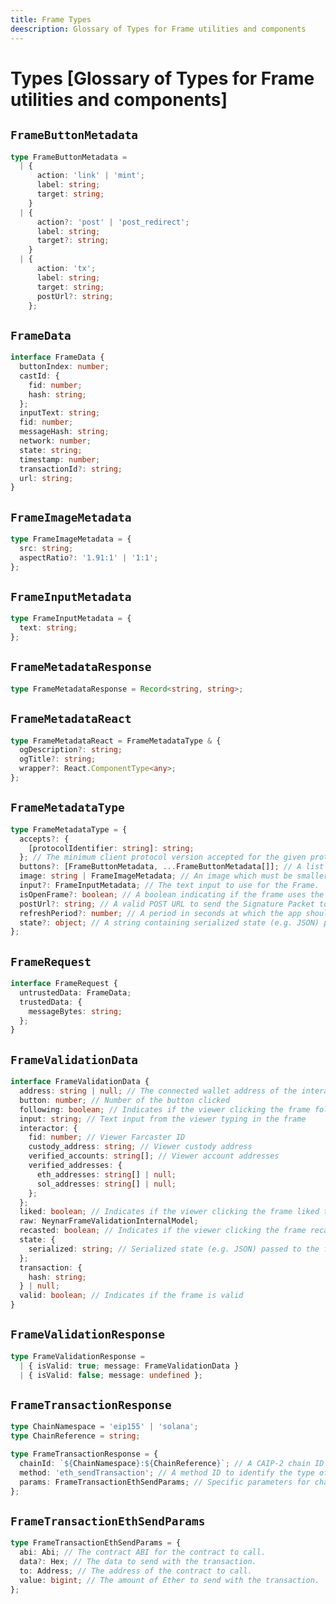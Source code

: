 ```yaml
---
title: Frame Types
deescription: Glossary of Types for Frame utilities and components
---
```


# Types [Glossary of Types for Frame utilities and components]

## `FrameButtonMetadata`

```ts
type FrameButtonMetadata =
  | {
      action: 'link' | 'mint';
      label: string;
      target: string;
    }
  | {
      action?: 'post' | 'post_redirect';
      label: string;
      target?: string;
    }
  | {
      action: 'tx';
      label: string;
      target: string;
      postUrl?: string;
    };
```

## `FrameData`

```ts
interface FrameData {
  buttonIndex: number;
  castId: {
    fid: number;
    hash: string;
  };
  inputText: string;
  fid: number;
  messageHash: string;
  network: number;
  state: string;
  timestamp: number;
  transactionId?: string;
  url: string;
}
```

## `FrameImageMetadata`

```ts
type FrameImageMetadata = {
  src: string;
  aspectRatio?: '1.91:1' | '1:1';
};
```

## `FrameInputMetadata`

```ts
type FrameInputMetadata = {
  text: string;
};
```

## `FrameMetadataResponse`

```ts
type FrameMetadataResponse = Record<string, string>;
```

## `FrameMetadataReact`

```ts
type FrameMetadataReact = FrameMetadataType & {
  ogDescription?: string;
  ogTitle?: string;
  wrapper?: React.ComponentType<any>;
};
```

## `FrameMetadataType`

```ts
type FrameMetadataType = {
  accepts?: {
    [protocolIdentifier: string]: string;
  }; // The minimum client protocol version accepted for the given protocol identifier.
  buttons?: [FrameButtonMetadata, ...FrameButtonMetadata[]]; // A list of strings which are the label for the buttons in the frame (max 4 buttons).
  image: string | FrameImageMetadata; // An image which must be smaller than 10MB and should have an aspect ratio of 1.91:1
  input?: FrameInputMetadata; // The text input to use for the Frame.
  isOpenFrame?: boolean; // A boolean indicating if the frame uses the Open Frames standard.
  postUrl?: string; // A valid POST URL to send the Signature Packet to.
  refreshPeriod?: number; // A period in seconds at which the app should expect the image to update.
  state?: object; // A string containing serialized state (e.g. JSON) passed to the frame server.
};
```

## `FrameRequest`

```ts
interface FrameRequest {
  untrustedData: FrameData;
  trustedData: {
    messageBytes: string;
  };
}
```

## `FrameValidationData`

```ts
interface FrameValidationData {
  address: string | null; // The connected wallet address of the interacting user.
  button: number; // Number of the button clicked
  following: boolean; // Indicates if the viewer clicking the frame follows the cast author
  input: string; // Text input from the viewer typing in the frame
  interactor: {
    fid: number; // Viewer Farcaster ID
    custody_address: string; // Viewer custody address
    verified_accounts: string[]; // Viewer account addresses
    verified_addresses: {
      eth_addresses: string[] | null;
      sol_addresses: string[] | null;
    };
  };
  liked: boolean; // Indicates if the viewer clicking the frame liked the cast
  raw: NeynarFrameValidationInternalModel;
  recasted: boolean; // Indicates if the viewer clicking the frame recasted the cast
  state: {
    serialized: string; // Serialized state (e.g. JSON) passed to the frame server
  };
  transaction: {
    hash: string;
  } | null;
  valid: boolean; // Indicates if the frame is valid
}
```

## `FrameValidationResponse`

```ts
type FrameValidationResponse =
  | { isValid: true; message: FrameValidationData }
  | { isValid: false; message: undefined };
```

## `FrameTransactionResponse`

```ts
type ChainNamespace = 'eip155' | 'solana';
type ChainReference = string;

type FrameTransactionResponse = {
  chainId: `${ChainNamespace}:${ChainReference}`; // A CAIP-2 chain ID to identify the tx network
  method: 'eth_sendTransaction'; // A method ID to identify the type of tx request.
  params: FrameTransactionEthSendParams; // Specific parameters for chainId and method
};
```

## `FrameTransactionEthSendParams`

```ts
type FrameTransactionEthSendParams = {
  abi: Abi; // The contract ABI for the contract to call.
  data?: Hex; // The data to send with the transaction.
  to: Address; // The address of the contract to call.
  value: bigint; // The amount of Ether to send with the transaction.
};
```
